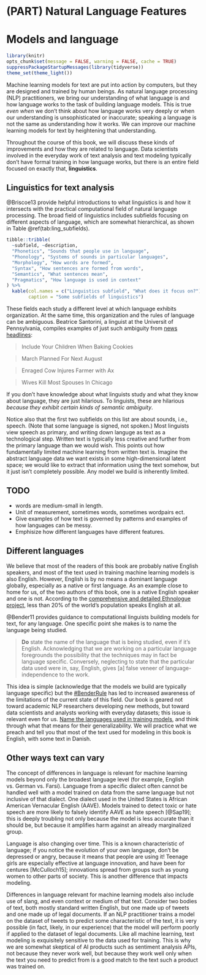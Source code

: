 # (PART) Natural Language Features {-}

# Models and language

```r
library(knitr)
opts_chunk$set(message = FALSE, warning = FALSE, cache = TRUE)
suppressPackageStartupMessages(library(tidyverse))
theme_set(theme_light())
``` 

Machine learning models for text are put into action by computers, but they are designed and trained by human beings. As natural language processing (NLP) practitioners, we bring our understanding of what language is and how language works to the task of building language models. This is true *even when* we don't think about how language works very deeply or when our understanding is unsophisticated or inaccurate; speaking a language is not the same as understanding how it works. We can improve our machine learning models for text by heightening that understanding.

Throughout the course of this book, we will discuss these kinds of improvements and how they are related to language. Data scientists involved in the everyday work of text analysis and text modeling typically don't have formal training in how language works, but there is an entire field focused on exactly that, **linguistics**.

## Linguistics for text analysis

@Briscoe13 provide helpful introductions to what linguistics is and how it intersects with the practical computational field of natural language processing. The broad field of linguistics includes subfields focusing on different aspects of language, which are somewhat hierarchical, as shown in Table \@ref(tab:ling_subfields).

```r
tibble::tribble(
  ~subfield, ~description,
  "Phonetics", "Sounds that people use in language",
  "Phonology", "Systems of sounds in particular languages",
  "Morphology", "How words are formed",
  "Syntax", "How sentences are formed from words",
  "Semantics", "What sentences mean",
  "Pragmatics", "How language is used in context"
) %>%
  kable(col.names = c("Linguistics subfield", "What does it focus on?"),
        caption = "Some subfields of linguistics")
```

These fields each study a different level at which language exhibits organization. At the same time, this organization and the rules of language can be ambiguous. Beatrice Santorini, a linguist at the Universit of Pennsylvania, compiles examples of just such ambiguity from [news headlines](https://www.ling.upenn.edu/~beatrice/humor/headlines.html):

> Include Your Children When Baking Cookies

> March Planned For Next August

> Enraged Cow Injures Farmer with Ax

> Wives Kill Most Spouses In Chicago

If you don't have knowledge about what linguists study and what they know about language, they are just hilarious. To linguists, these are hilarious *because they exhibit certain kinds of semantic ambiguity*.

Notice also that the first two subfields on this list are about sounds, i.e., speech. (Note that some language is signed, not spoken.) Most linguists view speech as primary, and writing down languge as text as a technological step. Written text is typically less creative and further from the primary language than we would wish. This points out how fundamentally limited machine learning from written text is. Imagine the abstract language data we want exists in some high-dimensional latent space; we would like to extract that information using the text somehow, but it just isn't completely possible. Any model we build is inherently limited.


## TODO

- words are medium-small in length.
- Unit of measurement, sometimes words, sometimes wordpairs ect.
- Give examples of how text is governed by patterns and examples of how languages can be messy.
- Emphisize how different languages have different features.


## Different languages

We believe that most of the readers of this book are probably native English speakers, and most of the text used in training machine learning models is also English. However, English is by no means a dominant language globally, especially as a native or first language. As an example close to home for us, of the two authors of this book, one is a native English speaker and one is not. According to the [comprehensive and detailed Ethnologue project](https://www.ethnologue.com/language/eng), less than 20% of the world's population speaks English at all.

@Bender11 provides guidance to computational linguists building models for text, for any language. One specific point she makes is to name the language being studied.

> **Do** state the name of the language that is being studied, even if it's English. Acknowledging that we are working on a particular language foregrounds the possibility that the techniques may in fact be language specific. Conversely, neglecting to state that the particular data used were in, say, English, gives [a] false veneer of language-independence to the work. 

This idea is simple (acknowledge that the models we build are typically language specific) but the [#BenderRule](https://twitter.com/search?q=%23BenderRule) has led to increased awareness of the limitations of the current state of this field. Our book is geared not toward academic NLP researchers developing new methods, but toward data scientists and analysts working with everyday datasets; this issue is relevant even for us. [Name the languages used in training models](https://thegradient.pub/the-benderrule-on-naming-the-languages-we-study-and-why-it-matters/), and think through what that means for their generalizability. We will practice what we preach and tell you that most of the text used for modeling in this book is English, with some text in Danish. 

## Other ways text can vary

The concept of differences in language is relevant for machine learning models beyond only the broadest language level (for example, English vs. German vs. Farsi). Language from a specific dialect often cannot be handled well with a model trained on data from the same language but not inclusive of that dialect. One dialect used in the United States is African American Vernacular English (AAVE). Models trained to detect toxic or hate speech are more likely to falsely identify AAVE as hate speech [@Sap19]; this is deeply troubling not only because the model is less accurate than it should be, but because it amplifies harm against an already marginalized group.

Language is also changing over time. This is a known characteristic of language; if you notice the evolution of your own language, don't be depressed or angry, because it means that people are using it! Teenage girls are especially effective at language innovation, and have been for centures [McCulloch15]; innovations spread from groups such as young women to other parts of society. This is another difference that impacts modeling.

Differences in language relevant for machine learning models also include use of slang, and even context or medium of that text. Consider two bodies of text, both mostly standard written English, but one made up of tweets and one made up of legal documents. If an NLP practitioner trains a model on the dataset of tweets to predict some characteristic of the text, it is very possible (in fact, likely, in our experience) that the model will perform poorly if applied to the dataset of legal documents. Like all machine learning, text modeling is exquisitely sensitive to the data used for training. This is why we are somewhat skeptical of AI products such as sentiment analysis APIs, not because they never work well, but because they work well only when the text you need to predict from is a good match to the text such a product was trained on.

